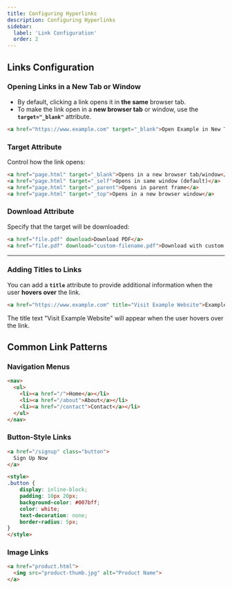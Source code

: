 ```yaml
---
title: Configuring Hyperlinks
description: Configuring Hyperlinks
sidebar:
  label: 'Link Configuration'
  order: 2  
---
```


## Links Configuration

### Opening Links in a New Tab or Window

- By default, clicking a link opens it in **the same** browser tab. 
- To make the link open in a **new browser tab** or window, use the **`target="_blank"`** attribute. 

```html
<a href="https://www.example.com" target="_blank">Open Example in New Tab</a>
```
### Target Attribute
Control how the link opens:
```html
<a href="page.html" target="_blank">Opens in a new browser tab/window</a>
<a href="page.html" target="_self">Opens in same window (default)</a>
<a href="page.html" target="_parent">Opens in parent frame</a>
<a href="page.html" target="_top">Opens in a new browser window</a>
```

### Download Attribute
Specify that the target will be downloaded:
```html
<a href="file.pdf" download>Download PDF</a>
<a href="file.pdf" download="custom-filename.pdf">Download with custom filename</a>
```
---

### Adding Titles to Links

You can add a **`title`** attribute to provide additional information when the user **hovers over** the link.

```html
<a href="https://www.example.com" title="Visit Example Website">Example</a>
```

The title text "Visit Example Website" will appear when the user hovers over the link.

## Common Link Patterns

### Navigation Menus
```html
<nav>
  <ul>
    <li><a href="/">Home</a></li>
    <li><a href="/about">About</a></li>
    <li><a href="/contact">Contact</a></li>
  </ul>
</nav>
```

### Button-Style Links
```html
<a href="/signup" class="button">
  Sign Up Now
</a>

<style>
.button {
    display: inline-block;
    padding: 10px 20px;
    background-color: #007bff;
    color: white;
    text-decoration: none;
    border-radius: 5px;
}
</style>
```

### Image Links
```html
<a href="product.html">
  <img src="product-thumb.jpg" alt="Product Name">
</a>
```
